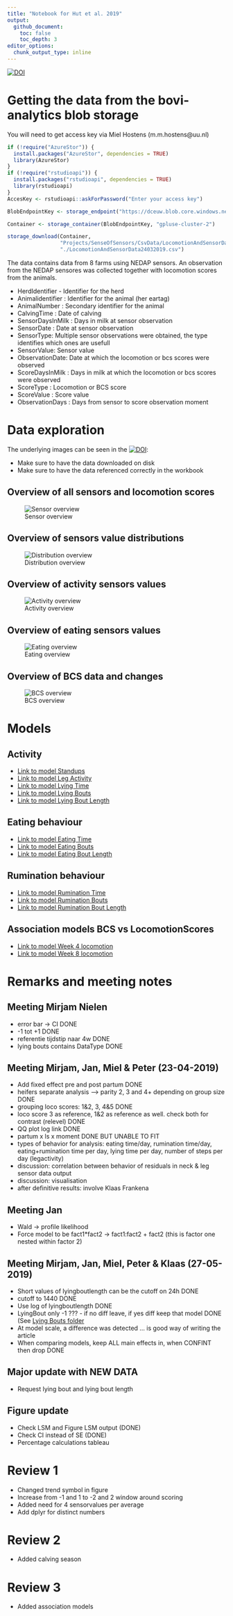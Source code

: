 ```yaml
---
title: "Notebook for Hut et al. 2019"
output: 
  github_document:
    toc: false
    toc_depth: 3
editor_options: 
  chunk_output_type: inline
---
```


[![DOI](https://zenodo.org/badge/DOI/10.5281/zenodo.4108604.svg)](https://github.com/Bovi-analytics/Hut-et-al-2020)

# Getting the data from the bovi-analytics blob storage 

You will need to get access key via Miel Hostens (m.m.hostens@uu.nl)

```r
if (!require("AzureStor")) {
  install.packages("AzureStor", dependencies = TRUE)
  library(AzureStor)
}
if (!require("rstudioapi")) {
  install.packages("rstudioapi", dependencies = TRUE)
  library(rstudioapi)
}
AccesKey <- rstudioapi::askForPassword("Enter your access key")

BlobEndpointKey <- storage_endpoint("https://dceuw.blob.core.windows.net", key=AccesKey)

Container <- storage_container(BlobEndpointKey, "gpluse-cluster-2")

storage_download(Container, 
                 "Projects/SenseOfSensors/CsvData/LocomotionAndSensorData24032019/part-00000-5dc92cbe-d676-44ce-8c55-e2ccbb814c98-c000.csv", 
                 "./LocomotionAndSensorData24032019.csv")

```

The data contains data from 8 farms using NEDAP sensors. An observation from the NEDAP sensores was collected together with locomotion scores from the animals.

* HerdIdentifier - Identifier for the herd
* Animalidentifier : Identifier for the animal (her eartag)
* AnimalNumber : Secondary identifier for the animal
* CalvingTime : Date of calving
* SensorDaysInMilk : Days in milk at sensor observation
* SensorDate : Date at sensor observation
* SensorType: Multiple sensor observations were obtained, the type identifies which ones are usefull
* SensorValue: Sensor value
* ObservationDate: Date at which the locomotion or bcs scores were observed
* ScoreDaysInMilk : Days in milk at which the locomotion or bcs scores were observed
* ScoreType : Locomotion or BCS score
* ScoreValue : Score value
* ObservationDays : Days from sensor to score observation moment

# Data exploration

The underlying images can be seen in the [![DOI](https://zenodo.org/badge/DOI/10.5281/zenodo.4108642.svg)](https://public.tableau.com/profile/bovianalytics#!/vizhome/Hutetal_2020/TransitionBodyConditionScore):

* Make sure to have the data downloaded on disk
* Make sure to have the data referenced correctly in the workbook

## Overview of all sensors and locomotion scores

![Sensor overview](Figures/SensorObservationOverview.png)

## Overview of sensors value distributions

![Distribution overview](Figures/DistributionOverview.png)

## Overview of activity sensors values

![Activity overview](Figures/ActivitySensorOverview.png)

## Overview of eating sensors values

![Eating overview](Figures/RuminationSensorOverview.png)

## Overview of BCS data and changes

![BCS overview](Figures/BCS Dashboard.png)

# Models

## Activity

* [Link to model Standups](StandUps/StandUps.md)
* [Link to model Leg Activity](LegActivity/LegActivity.md)
* [Link to model Lying Time](LyingTime/LyingTime.md)
* [Link to model Lying Bouts](LyingBouts/LyingBouts.md)
* [Link to model Lying Bout Length](LyingBoutLength/LyingBoutLength.md)

## Eating behaviour

* [Link to model Eating Time](EatingTime/EatingTime.md)
* [Link to model Eating Bouts](EatingBouts/EatingBouts.md)
* [Link to model Eating Bout Length](EatingBoutLength/EatingBoutLength.md)

## Rumination behaviour

* [Link to model Rumination Time](RuminationTime/RuminationTime.md)
* [Link to model Rumination Bouts](RuminationBouts/RuminationBouts.md)
* [Link to model Rumination Bout Length](RuminationBoutLength/RuminationBoutLength.md)


## Association models BCS vs LocomotionScores

* [Link to model Week 4 locomotion](AssociationModels/AssociationLoco1-2Week4.md)
* [Link to model Week 8 locomotion](AssociationModels/AssociationLoco1-2Week8.md)

# Remarks and meeting notes 

## Meeting Mirjam Nielen 

* error bar -> CI DONE
* -1 tot +1 DONE
* referentie tijdstip naar 4w DONE
* lying bouts contains DataType DONE

## Meeting Mirjam, Jan, Miel & Peter (23-04-2019)

* Add fixed effect pre and post partum DONE
* heifers separate analysis --> parity 2, 3 and 4+ depending on group size DONE
* grouping loco scores: 1&2, 3, 4&5 DONE
* loco score 3 as reference, 1&2 as reference as well. check both for contrast (relevel) DONE
* QQ plot log link DONE
* partum x ls x moment DONE BUT UNABLE TO FIT
* types of behavior for analysis: eating time/day, rumination time/day, eating+rumination time per day, lying time per day, number of steps per day (legactivity)
* discussion: correlation between behavior of residuals in neck & leg sensor data output
* discussion: visualisation
* after definitive results: involve Klaas Frankena

## Meeting Jan
* Wald -> profile likelihood
* Force model to be fact1*fact2 -> fact1:fact2 + fact2 (this is factor one nested within factor 2)

## Meeting Mirjam, Jan, Miel, Peter & Klaas (27-05-2019)
* Short values of lyingboutlength can be the cutoff on 24h DONE
* cutoff to 1440 DONE
* Use log of lyingboutlength DONE
* LyingBout only -1 ??? - if no diff leave, if yes diff keep that model DONE (See [Lying Bouts folder](LyingBouts/)
* At model scale, a difference was detected ... is good way of writing the article
* When comparing models, keep ALL main effects in, when CONFINT then drop DONE

## Major update with NEW DATA
* Request lying bout and lying bout length

## Figure update
* Check LSM and Figure LSM output (DONE)
* Check CI instead of SE (DONE)
* Percentage calculations tableau

# Review 1

* Changed trend symbol in figure
* Increase from -1 and 1 to -2 and 2 window around scoring
* Added need for 4 sensorvalues per average
* Add dplyr for distinct numbers

# Review 2

* Added calving season

# Review 3

* Added association models